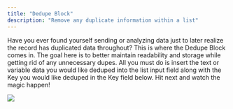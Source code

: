 ```yaml
---
title: "Dedupe Block"
description: "Remove any duplicate information within a list"
---
```


Have you ever found yourself sending or analyzing data just to later realize the record has duplicated data throughout? This is where the Dedupe Block comes in. The goal here is to better maintain readability and storage while getting rid of any unnecessary dupes. All you must do is insert the text or variable data you would like deduped into the list input field along with the Key you would like deduped in the Key field below. Hit next and watch the magic happen!

![](/images/eecbddf-image.png)